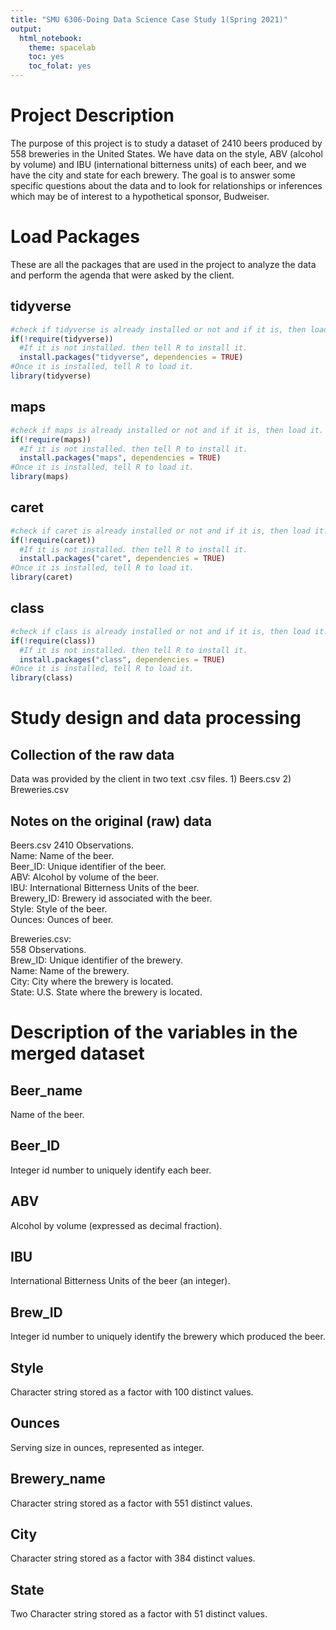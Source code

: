 ---
title: "SMU 6306-Doing Data Science Case Study 1(Spring 2021)"
output: 
  html_notebook:
    theme: spacelab
    toc: yes
    toc_folat: yes
---



# Project Description

The purpose of this project is to study a dataset of 2410 beers produced by 558 
breweries in the United States.  We have data on the style, ABV (alcohol by volume)
and IBU (international bitterness units) of each beer, and we have the city
and state for each brewery.  The goal is to answer some specific questions 
about the data and to look for relationships or inferences which may be of
interest to a hypothetical sponsor, Budweiser.

# Load Packages {.tabset}

These are all the packages that are used in the project to analyze the data and perform the agenda that were asked by the client.

## tidyverse
```{r}
#check if tidyverse is already installed or not and if it is, then load it.
if(!require(tidyverse))
  #If it is not installed. then tell R to install it.
  install.packages("tidyverse", dependencies = TRUE)
#Once it is installed, tell R to load it.
library(tidyverse)
```
## maps
```{r}
#check if maps is already installed or not and if it is, then load it.
if(!require(maps))
  #If it is not installed. then tell R to install it.
  install.packages("maps", dependencies = TRUE)
#Once it is installed, tell R to load it.
library(maps)
```
## caret
```{r}
#check if caret is already installed or not and if it is, then load it.
if(!require(caret))
  #If it is not installed. then tell R to install it.
  install.packages("caret", dependencies = TRUE)
#Once it is installed, tell R to load it.
library(caret)
```
## class
```{r}
#check if class is already installed or not and if it is, then load it.
if(!require(class))
  #If it is not installed. then tell R to install it.
  install.packages("class", dependencies = TRUE)
#Once it is installed, tell R to load it.
library(class)
```

# Study design and data processing

## Collection of the raw data
Data was provided by the client in two text .csv files.
1) Beers.csv
2) Breweries.csv

## Notes on the original (raw) data 
Beers.csv
2410 Observations.  
Name: Name of the beer.   
Beer_ID: Unique identifier of the beer.  
ABV: Alcohol by volume of the beer.  
IBU: International Bitterness Units of the beer.  
Brewery_ID: Brewery id associated with the beer.  
Style: Style of the beer.  
Ounces: Ounces of beer.  

Breweries.csv:  
558 Observations.  
Brew_ID: Unique identifier of the brewery.  
Name: Name of the brewery.  
City: City where the brewery is located.  
State: U.S. State where the brewery is located.  

# Description of the variables in the merged dataset

## Beer_name  
Name of the beer.   

## Beer_ID
Integer id number to uniquely identify each beer.

## ABV
Alcohol by volume (expressed as decimal fraction).

## IBU
International Bitterness Units of the beer (an integer).

## Brew_ID
Integer id number to uniquely identify the brewery which produced the beer.

## Style
Character string stored as a factor with 100 distinct values.

## Ounces
Serving size in ounces, represented as integer.

## Brewery_name
Character string stored as a factor with 551 distinct values.

## City
Character string stored as a factor with 384 distinct values.

## State
Two Character string stored as a factor with 51 distinct values.
